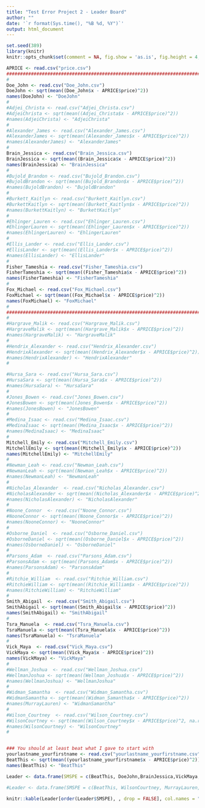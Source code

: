 ```yaml
---
title: "Test Error Project 2 - Leader Board"
author: ""
date: '`r format(Sys.time(), "%B %d, %Y")`'
output: html_document
---
```


```r
set.seed(389)
library(knitr)
knitr::opts_chunk$set(comment = NA, fig.show = 'as.is', fig.height = 4, fig.width = 4, prompt = TRUE, highlight = TRUE, tidy = FALSE, warning = FALSE, message = FALSE, tidy.opts=list(blank = TRUE, width.cutoff= 75, cache = TRUE))
```


```r
APRICE <- read.csv("price.csv")
#########################################################################
#
Doe_John <- read.csv("Doe_John.csv")
DoeJohn <- sqrt(mean((Doe_John$x - APRICE$price)^2))
names(DoeJohn) <- "DoeJohn"
#
#Adjei_Christa <- read.csv("Adjei_Christa.csv")
#AdjeiChrista <- sqrt(mean((Adjei_Christa$x - APRICE$price)^2))
#names(AdjeiChrista) <- "AdjeiChrista"
#
#Alexander_James <- read.csv("Alexander_James.csv")
#AlexanderJames <- sqrt(mean((Alexander_James$x - APRICE$price)^2))
#names(AlexanderJames) <- "AlexanderJames"
#
Brain_Jessica <- read.csv("Brain_Jessica.csv")
BrainJessica <- sqrt(mean((Brain_Jessica$x - APRICE$price)^2))
names(BrainJessica) <- "BrainJessica"
#
#Bujold_Brandon <- read.csv("Bujold_Brandon.csv")
#BujoldBrandon <- sqrt(mean((Bujold_Brandon$x - APRICE$price)^2))
#names(BujoldBrandon) <- "BujoldBrandon"
#
#Burkett_Kaitlyn <- read.csv("Burkett_Kaitlyn.csv")
#BurkettKaitlyn <- sqrt(mean((Burkett_Kaitlyn$x - APRICE$price)^2))
#names(BurkettKaitlyn) <- "BurkettKaitlyn"
#
#Ehlinger_Lauren <- read.csv("Ehlinger_Lauren.csv")
#EhlingerLauren <- sqrt(mean((Ehlinger_Lauren$x - APRICE$price)^2))
#names(EhlingerLauren) <- "EhlingerLauren"
#
#Ellis_Lander <- read.csv("Ellis_Lander.csv")
#EllisLander <- sqrt(mean((Ellis_Lander$x - APRICE$price)^2))
#names(EllisLander) <- "EllisLander"
#
Fisher_Tameshia <- read.csv("Fisher_Tameshia.csv")
FisherTameshia <- sqrt(mean((Fisher_Tameshia$x - APRICE$price)^2))
names(FisherTameshia) <- "FisherTameshia"
#
Fox_Michael <- read.csv("Fox_Michael.csv")
FoxMichael <- sqrt(mean((Fox_Michael$x - APRICE$price)^2))
names(FoxMichael) <- "FoxMichael"
#
#########################################################################
#
#Hargrave_Malik <- read.csv("Hargrave_Malik.csv")
#HargraveMalik <- sqrt(mean((Hargrave_Malik$x - APRICE$price)^2))
#names(HargraveMalik) <- "HargraveMalik"
#
#Hendrix_Alexander <- read.csv("Hendrix_Alexander.csv")
#HendrixAlexander <- sqrt(mean((Hendrix_Alexander$x - APRICE$price)^2))
#names(HendrixAlexander) <- "HendrixAlexander"
#

#Hursa_Sara <- read.csv("Hursa_Sara.csv")
#HursaSara <- sqrt(mean((Hursa_Sara$x - APRICE$price)^2))
#names(HursaSara) <- "HursaSara"
#
#Jones_Bowen <- read.csv("Jones_Bowen.csv")
#JonesBowen <- sqrt(mean((Jones_Bowen$x - APRICE$price)^2))
#names(JonesBowen) <- "JonesBowen"
#
#Medina_Isaac <- read.csv("Medina_Isaac.csv")
#MedinaIsaac <- sqrt(mean((Medina_Isaac$x - APRICE$price)^2))
#names(MedinaIsaac) <- "MedinaIsaac"
#
Mitchell_Emily <- read.csv("Mitchell_Emily.csv")
MitchellEmily <- sqrt(mean((Mitchell_Emily$x - APRICE$price)^2))
names(MitchellEmily) <- "MitchellEmily"
#
#Newman_Leah <- read.csv("Newman_Leah.csv")
#NewmanLeah <- sqrt(mean((Newman_Leah$x - APRICE$price)^2))
#names(NewmanLeah) <- "NewmanLeah"
#
#Nicholas_Alexander  <- read.csv("Nicholas_Alexander.csv")
#NicholasAlexander <- sqrt(mean((Nicholas_Alexander$x - APRICE$price)^2))
#names(NicholasAlexander) <- "NicholasAlexander"
#
#Noone_Connor  <- read.csv("Noone_Connor.csv")
#NooneConnor <- sqrt(mean((Noone_Connor$x - APRICE$price)^2))
#names(NooneConnor) <- "NooneConnor"
#
#Osborne_Daniel  <- read.csv("Osborne_Daniel.csv")
#OsborneDaniel <- sqrt(mean((Osborne_Daniel$x - APRICE$price)^2))
#names(OsborneDaniel) <- "OsborneDaniel"
#
#Parsons_Adam  <- read.csv("Parsons_Adam.csv")
#ParsonsAdam <- sqrt(mean((Parsons_Adam$x - APRICE$price)^2))
#names(ParsonsAdam) <- "ParsonsAdam"
#
#Ritchie_William  <- read.csv("Ritchie_William.csv")
#RitchieWilliam <- sqrt(mean((Ritchie_William$x - APRICE$price)^2))
#names(RitchieWilliam) <- "RitchieWilliam"
#
Smith_Abigail  <- read.csv("Smith_Abigail.csv")
SmithAbigail <- sqrt(mean((Smith_Abigail$x - APRICE$price)^2))
names(SmithAbigail) <- "SmithAbigail"
#
Tsra_Manuela  <- read.csv("Tsra_Manuela.csv")
TsraManuela <- sqrt(mean((Tsra_Manuela$x - APRICE$price)^2))
names(TsraManuela) <- "TsraManuela"
#
Vick_Maya  <- read.csv("Vick_Maya.csv")
VickMaya <- sqrt(mean((Vick_Maya$x - APRICE$price)^2))
names(VickMaya) <- "VickMaya"
#
#Wellman_Joshua  <- read.csv("Wellman_Joshua.csv")
#WellmanJoshua <- sqrt(mean((Wellman_Joshua$x - APRICE$price)^2))
#names(WellmanJoshua) <- "WellmanJoshua"
#
#Widman_Samantha  <- read.csv("Widman_Samantha.csv")
#WidmanSamantha <- sqrt(mean((Widman_Samantha$x - APRICE$price)^2))
#names(MurrayLauren) <- "WidmanSamantha"
#
#Wilson_Courtney  <- read.csv("Wilson_Courtney.csv")
#WilsonCourtney <- sqrt(mean((Wilson_Courtney$x - APRICE$price)^2, na.rm = TRUE))
#names(WilsonCourtney) <- "WilsonCourtney"
#


### You should at least beat what I gave to start with
yourlastname_yourfirstname <- read.csv("yourlastname_yourfirstname.csv")
BeatThis <- sqrt(mean((yourlastname_yourfirstname$x - APRICE$price)^2))
names(BeatThis) <- "BeatThis"
```


```r
Leader <- data.frame(SMSPE = c(BeatThis, DoeJohn,BrainJessica,VickMaya,TsraManuela,FisherTameshia,FoxMichael,MitchellEmily,SmithAbigail))
```

```r
#Leader <- data.frame(SMSPE = c(BeatThis, WilsonCourtney, MurrayLauren,  WellmanJoshua, VickMaya, TsraManuela, SmithAbigail, RitchieWilliam, DoeJohn, ParsonsAdam, OsborneDaniel, NooneConnor, NicholasAlexander, NewmanLeah, MitchellEmily, MedinaIsaac, JonesBowen, HursaSara, HendrixAlexander, HargraveMalik, FoxMichael, FisherTameshia, EllisLander, EhlingerLauren, BurkettKaitlyn, BujoldBrandon, BrainJessica, AlexanderJames, AdjeiChrista))
```

```r
knitr::kable(Leader[order(Leader$SMSPE), , drop = FALSE], col.names = "$\\sqrt{MSPE}$", align = "l")
```